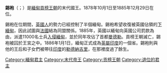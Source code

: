 {{Infobox royalty
| type                 = monarch
| name               =錫袍<br>{{lang-my-Mymr|သီပေါ‌မင်း}}
| title              = 
| image              =Thibaw Min.jpg
| caption            =锡袍王，约摄于1880年左右
| succession           = [[缅甸君主列表|缅甸国王]]
| reign              =1878年10月1日–1885年11月29日
| predecessor        =[[敏東|敏東]]
| successor          =—
| reg-type             = 首相
| regent               = {{link-en|庆文敏季吴冈|Kinwun Mingyi U Kaung}}
| coronation         = 1878年11月6日
| investiture        =
|succession1          = [[緬甸|緬甸]][[副王_(東南亞)|副王]]
|reign1               = 1878年9月19日 – 1878年10月1日
|reign-type1 = 任職
|coronation1 = [[敏東|敏東]]
|cor-type1 = 任命
|predecessor1         = {{link-en|加南敏塔|Kanaung Mintha}}
|successor1           = —
| full name          =
| birth_date         =1859年1月1日
| birth_place        =緬甸[[曼德勒|曼德勒]]
| death_date         ={{death date and age|1916|12|19|1859|1|1}}
| death_place        =[[英屬印度|英屬印度]][[勒德納吉里|勒德納吉里]]
| burial_date        =
| burial_place       =英屬印度[[勒德納吉里|勒德納吉里]]
| queen              =苏巴娅拉（Supayalat）
| issue                = 密米巴娅季（Myat Phaya Gyi）<br/>[[密巴娅拉|密巴娅拉]]（Myat Paya Lat）<br/>[[密帕娅|密帕娅]]（Myat Phaya）<br/>[[密帕娅加莱|密帕娅加莱]]（Myat Phaya Galay）
| consort            = 
| spouse             =
| spouse 1            =
| spouse 2             =
| spouse 3           =
| spouse 4           =
| spouse 5           =
| spouse 6           =
| spouse 7           =
| offspring          = 
| royal house        =
| dynasty            =[[貢榜王朝|貢榜王朝]]
| father             =敏東
| mother             =朗谢公主（Laungshe Mibaya）
| children           =
| religion           =[[上座部佛教|上座部佛教]]
}}
{{Burmese characters}}
'''錫袍'''（{{my|m=သီပေါမင်း|y=Thibaw Min}}；{{bd|1859年|1月1日|1916年|12月19日|}}）是[[緬甸|緬甸]][[貢榜王朝|貢榜王朝]]的末代國王。1878年10月1日至1885年12月29日在位。

錫袍在位期間，[[英國人|英國人]]的勢力已經控制了半個緬甸。錫袍希望收復被英國佔領的[[下緬甸|下緬甸]]，因此試圖與[[法國|法國]]結為同盟關係。1885年，英國以緬甸向英國公司罰款為由，派遣11000名士兵[[第三次英緬戰爭|入侵緬甸]]，並於同年攻佔了首都[[曼德勒|曼德勒]]。貢榜王朝滅亡，錫袍被囚於王宮之中。1886年1月1日，緬甸正式成為[[英屬印度|英屬印度]]的一個省。錫袍則與他的王后和子女們被帶往[[英屬印度|印度]]的[[勒德納吉里|勒德納吉里]]，在那裡度過了餘生。

{{start box}}
{{s-reg}}
{{s-before|[[敏東|敏東]]}}
{{s-title|[[缅甸君主列表|缅甸国王]]|1878年–1885年}}
{{s-none|無，緬甸併入[[英屬印度|英屬印度]]}}
{{s-roy}}
{{s-before|{{link-en|加南敏塔|Kanaung Mintha}} }}
{{s-ttl|title=[[缅甸|缅甸]][[副王_(東南亞)|副王]]|years=1878年}}
{{s-none|頭銜廢除 }}
{{end box}}

{{Burmese monarchs}}
[[Category:緬甸君主|Category:緬甸君主]]
[[Category:末代帝王|Category:末代帝王]]
[[Category:贡榜王朝|Category:贡榜王朝]]
[[Category:退位的君主|Category:退位的君主]]